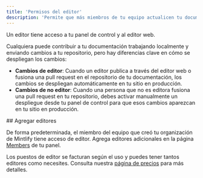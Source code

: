 ```yaml
---
title: 'Permisos del editor'
description: 'Permite que más miembros de tu equipo actualicen tu documentación'
---
```


Un editor tiene acceso a tu panel de control y al editor web.

Cualquiera puede contribuir a tu documentación trabajando localmente y enviando cambios a tu repositorio, pero hay diferencias clave en cómo se despliegan los cambios:

* **Cambios de editor**: Cuando un editor publica a través del editor web o fusiona una pull request en el repositorio de tu documentación, los cambios se despliegan automáticamente en tu sitio en producción.
* **Cambios de no editor**: Cuando una persona que no es editora fusiona una pull request en tu repositorio, debes activar manualmente un despliegue desde tu panel de control para que esos cambios aparezcan en tu sitio en producción.

<div id="add-editors">
  ## Agregar editores
</div>

De forma predeterminada, el miembro del equipo que creó tu organización de Mintlify tiene acceso de editor. Agrega editores adicionales en la página [Members](https://dashboard.mintlify.com/settings/organization/members) de tu panel.

Los puestos de editor se facturan según el uso y puedes tener tantos editores como necesites. Consulta nuestra [página de precios](https://mintlify.com/pricing) para más detalles.